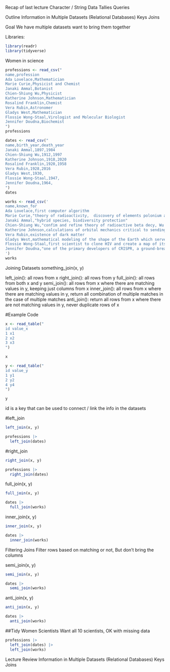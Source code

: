 Recap of last lecture
  Character / String Data
  Tallies
  Queries
  
Outline
  Information in Multiple Datasets (Relational Databases)
  Keys
  Joins

Goal
We have multiple datasets want to bring them together

Libraries:
```r
library(readr)
library(tidyverse)
```

Women in science
```r
professions <- read_csv("
name,profession
Ada Lovelace,Mathematician
Marie Curie,Physicist and Chemist
Janaki Ammal,Botanist
Chien-Shiung Wu,Physicist
Katherine Johnson,Mathematician
Rosalind Franklin,Chemist
Vera Rubin,Astronomer
Gladys West,Mathematician
Flossie Wong-Staal,Virologist and Molecular Biologist
Jennifer Doudna,Biochemist
")
professions
```
```r
dates <- read_csv("
name,birth_year,death_year
Janaki Ammal,1897,1984
Chien-Shiung Wu,1912,1997
Katherine Johnson,1918,2020
Rosalind Franklin,1920,1958
Vera Rubin,1928,2016
Gladys West,1930,
Flossie Wong-Staal,1947,
Jennifer Doudna,1964,
")
dates
```
```r
works <- read_csv('
name,known_for
Ada Lovelace,first computer algorithm
Marie Curie,"theory of radioactivity,  discovery of elements polonium and radium, first woman to win a Nobel Prize"
Janaki Ammal,"hybrid species, biodiversity protection"
Chien-Shiung Wu,"confim and refine theory of radioactive beta decy, Wu experiment overturning theory of parity"
Katherine Johnson,calculations of orbital mechanics critical to sending the first Americans into space
Vera Rubin,existence of dark matter
Gladys West,mathematical modeling of the shape of the Earth which served as the foundation of GPS technology
Flossie Wong-Staal,first scientist to clone HIV and create a map of its genes which led to a test for the virus
Jennifer Doudna,"one of the primary developers of CRISPR, a ground-breaking technology for editing genomes"
')
works
```


Joining Datasets
something_join(x, y)

left_join(): all rows from x
right_join(): all rows from y
full_join(): all rows from both x and y
semi_join(): all rows from x where there are matching values in y, keeping just columns from x
inner_join(): all rows from x where there are matching values in y, return all combination of multiple matches in the case of multiple matches
anti_join(): return all rows from x where there are not matching values in y, never duplicate rows of x


#Example Code
```r
x <- read_table("
id value_x
1 x1
2 x2
3 x3
")

x
```
```r
y <- read_table("
id value_y
1 y1
2 y2
4 y4
")

y
```
id is a key that can be used to connect / link the info in the datasets

#left_join
```r
left_join(x, y)
```

```r
professions |>
  left_join(dates)
```

#right_join
```r
right_join(x, y)
```

```r
professions |>
  right_join(dates)
```

full_join(x, y)
```r
full_join(x, y)
```

```r
dates |>
  full_join(works)
```

inner_join(x, y)
```r
inner_join(x, y)
```

```r
dates |>
  inner_join(works)
```


Filtering Joins
  Filter rows based on matching or not,
  But don’t bring the columns
  
semi_join(x, y)
```r
semi_join(x, y)
```
```r
dates |>
  semi_join(works)
```

anti_join(x, y)
```r
anti_join(x, y)
```

```r
dates |>
  anti_join(works)
```


##Tidy Women Scientists
Want all 10 scientists, OK with missing data
```r
professions |>
  left_join(dates) |>
  left_join(works)
```

Lecture Review
  Information in Multiple Datasets (Relational Databases)
  Keys
  Joins